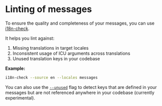 
# Linting of messages

To ensure the quality and completeness of your messages, you can use [i18n-check](https://github.com/lingualdev/i18n-check).

It helps you lint against:

1. Missing translations in target locales
2. Inconsistent usage of ICU arguments across translations
3. Unused translation keys in your codebase

**Example:**

```bash
i18n-check --source en --locales messages
```

You can also use the [`--unused`](https://github.com/lingualdev/i18n-check#--unused--u) flag to detect keys that are defined in your messages but are not referenced anywhere in your codebase (currently experimental).
